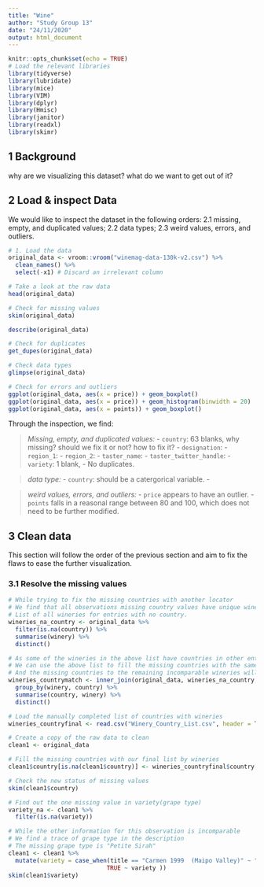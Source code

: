 ```yaml
---
title: "Wine"
author: "Study Group 13"
date: "24/11/2020"
output: html_document
---
```


```r
knitr::opts_chunk$set(echo = TRUE)
# Load the relevant libraries
library(tidyverse)
library(lubridate)
library(mice) 
library(VIM)
library(dplyr)
library(Hmisc)
library(janitor)
library(readxl)
library(skimr)
```

## 1 Background

why are we visualizing this dataset? what do we want to get out of it?

## 2 Load & inspect Data
We would like to inspect the dataset in the following orders:
2.1 missing, empty, and duplicated values;
2.2 data types;
2.3 weird values, errors, and outliers.

```r
# 1. Load the data
original_data <- vroom::vroom("winemag-data-130k-v2.csv") %>% 
  clean_names() %>% 
  select(-x1) # Discard an irrelevant column

# Take a look at the raw data
head(original_data)

# Check for missing values
skim(original_data)

describe(original_data) 

# Check for duplicates
get_dupes(original_data)

# Check data types
glimpse(original_data)

# Check for errors and outliers
ggplot(original_data, aes(x = price)) + geom_boxplot()
ggplot(original_data, aes(x = price)) + geom_histogram(binwidth = 20)
ggplot(original_data, aes(x = points)) + geom_boxplot()
```

Through the inspection, we find:

> *Missing, empty, and duplicated values:*
- `country`: 63 blanks, why missing? should we fix it or not? how to fix it?
- `designation`: 
- `region_1`:
- `region_2`:
- `taster_name`:
- `taster_twitter_handle`:
- `variety`: 1 blank, 
- No duplicates.

> *data type:*
- `country`: should be a catergorical variable.
- 

> *weird values, errors, and outliers:*
- `price` appears to have an outlier.
- `points` falls in a reasonal range between 80 and 100, which does not need to be further modified.

## 3 Clean data
This section will follow the order of the previous section and aim to fix the flaws to ease the further visualization.

### 3.1 Resolve the missing values 
```r
# While trying to fix the missing countries with another locator
# We find that all observations missing country values have unique winery values
# List of all wineries for entries with no country.
wineries_na_country <- original_data %>% 
  filter(is.na(country)) %>% 
  summarise(winery) %>% 
  distinct()

# As some of the wineries in the above list have countries in other entries
# We can use the above list to fill the missing countries with the same wineries
# And the missing countries to the remaining incomparable wineries will be manually searched
wineries_countrymatch <- inner_join(original_data, wineries_na_country, by = "winery") %>%
  group_by(winery, country) %>% 
  summarise(country, winery) %>% 
  distinct()

# Load the manually completed list of countries with wineries
wineries_countryfinal <- read.csv("Winery_Country_List.csv", header = TRUE)

# Create a copy of the raw data to clean
clean1 <- original_data

# Fill the missing countries with our final list by wineries 
clean1$country[is.na(clean1$country)] <- wineries_countryfinal$country[match(clean1$winery, wineries_countryfinal$winery)][which(is.na(clean1$country))]

# Check the new status of missing values
skim(clean1$country)

# Find out the one missing value in variety(grape type)
variety_na <- clean1 %>% 
  filter(is.na(variety))

# While the other information for this observation is incomparable
# We find a trace of grape type in the description
# The missing grape type is "Petite Sirah"
clean1 <- clean1 %>% 
  mutate(variety = case_when(title == "Carmen 1999  (Maipo Valley)" ~ "Petite Sirah",
                            TRUE ~ variety ))
skim(clean1$variety)

```

